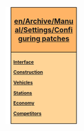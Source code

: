 {{en/Warning|Information on this page applies to 0.6.x See [[en/Archive/Manual/Settings/Advanced Settings]] for information of how to change settings in 0.7 and later.}}

<div style="float:right; padding-left:12px; background:#ffffff;">
<div style="width:140px; border:1px solid #000000; background:#ffb466; padding:5px; -moz-border-radius-topleft:5px; -moz-border-radius-topright:5px; font-size: 12pt;">
<center><strong><font size="3">[[en/Archive/Manual/Settings/Configuring patches]]</font></strong></center>
</div>
<div style="width:140px;  border:1px solid black; border-top-width: 0px; background:#ffd496; padding:5px; -moz-border-radius-bottomleft:5px; -moz-border-radius-bottomright:8px; font-size: 8pt;">
<strong>
[[en/Archive/Manual/Settings/Configuring patches/Interface|Interface]]

[[en/Archive/Manual/Settings/Configuring patches/Construction|Construction]]

[[en/Archive/Manual/Settings/Configuring patches/Vehicles|Vehicles]]

[[en/Archive/Manual/Settings/Configuring patches/Stations|Stations]]

[[en/Archive/Manual/Settings/Configuring patches/Economy|Economy]]

[[en/Archive/Manual/Settings/Configuring patches/Competitors|Competitors]]
</strong>
</div>
</div>